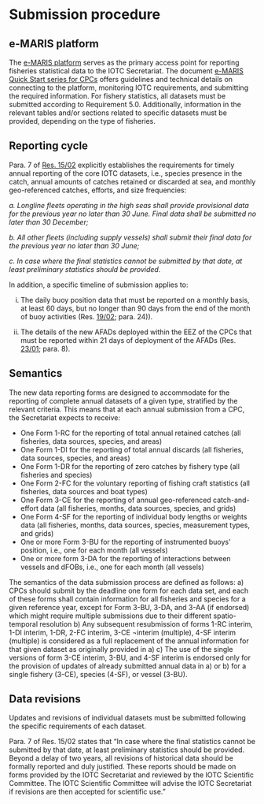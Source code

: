 # Submission procedure {#SubmissionSection}

## e-MARIS platform

The [e-MARIS platform](https://emaris.iotc.org/) serves as the primary access point for reporting fisheries statistical data to the IOTC Secretariat. The document [e-MARIS Quick Start series for CPCs](https://iotc.org/sites/default/files/documents/compliance/emaris/Reporting_using_e-MARIS_for_CPCs.pdf) offers guidelines and technical details on connecting to the platform, monitoring IOTC requirements, and submitting the required information. For fishery statistics, all datasets must be submitted according to Requirement 5.0. Additionally, information in the relevant tables and/or sections related to specific datasets must be provided, depending on the type of fisheries.

## Reporting cycle

Para. 7 of [Res. 15/02](https://www.iotc.org/cmm/resolution-1502-mandatory-statistical-reporting-requirements-iotc-contracting-parties-and)  explicitly establishes the requirements for timely annual reporting of the core IOTC datasets, i.e., species presence in the catch, annual amounts of catches retained or discarded at sea, and monthly geo-referenced catches, efforts, and size frequencies:

_a.  Longline fleets operating in the high seas shall provide provisional data for the previous year no later than 30 June. Final data shall be submitted no later than 30 December;_

_b. All other fleets (including supply vessels) shall submit their final data for the previous year no later than 30 June;_

_c. In case where the final statistics cannot be submitted by that date, at least preliminary statistics should be provided._

In addition, a specific timeline of submission applies to:

i. The daily buoy position data that must be reported on a monthly basis, at least 60 days, but no longer than 90 days from the end of the month of buoy activities (Res. [19/02](https://iotc.org/cmm/resolution-1902-procedures-fish-aggregating-devices-fads-management-plan); para. 24)).

ii. The details of the new AFADs deployed within the EEZ of the CPCs that must be reported within 21 days of deployment of the AFADs (Res. [23/01](https://iotc.org/cmm/resolution-2301-management-anchored-fish-aggregating-devices-afads); para. 8).

<!-- iii. ROS Observers data shall be sent to the Secretariat within 150 days of completion of each trip. Res. 22/04 -->

## Semantics

The new data reporting forms are designed to accommodate for the reporting of complete annual datasets of a given type, stratified by the relevant criteria. This means that at each annual submission from a CPC, the Secretariat expects to receive:

-   One Form 1-RC for the reporting of total annual retained catches (all fisheries, data sources, species, and areas)
-   One Form 1-DI for the reporting of total annual discards (all fisheries, data sources, species, and areas)
-   One Form 1-DR for the reporting of zero catches by fishery type (all fisheries and species)
-   One Form 2-FC for the voluntary reporting of fishing craft statistics (all fisheries, data sources and boat types)
-   One Form 3-CE for the reporting of annual geo-referenced catch-and-effort data (all fisheries, months, data sources, species, and grids)
-   One Form 4-SF for the reporting of individual body lengths or weights data (all fisheries, months, data sources, species, measurement types, and grids)
-   One or more Form 3-BU for the reporting of instrumented buoys’ position, i.e., one for each month (all vessels)
-   One or more form 3-DA for the reporting of interactions between vessels and dFOBs, i.e., one for each month (all vessels)

The semantics of the data submission process are defined as follows: a) CPCs should submit by the deadline one form for each data set, and each of these forms shall contain information for all fisheries and species for a given reference year, except for Form 3-BU, 3-DA, and 3-AA (if endorsed) which might require multiple submissions due to their different spatio-temporal resolution b) Any subsequent resubmission of forms 1-RC interim, 1-DI interim, 1-DR, 2-FC interim, 3-CE ¬interim (multiple), 4-SF interim (multiple) is considered as a full replacement of the annual information for that given dataset as originally provided in a) c) The use of the single versions of form 3-CE interim, 3-BU, and 4-SF interim is endorsed only for the provision of updates of already submitted annual data in a) or b) for a single fishery (3-CE), species (4-SF), or vessel (3-BU).

## Data revisions

Updates and revisions of individual datasets must be submitted following the specific requirements of each dataset.

Para. 7 of Res. 15/02 states that "In case where the final statistics cannot be submitted by that date, at least preliminary statistics should be provided. Beyond a delay of two years, all revisions of historical data should be formally reported and duly justified. These reports should be made on forms provided by the IOTC Secretariat and reviewed by the IOTC Scientific Committee. The IOTC Scientific Committee will advise the IOTC Secretariat if revisions are then accepted for scientific use."
